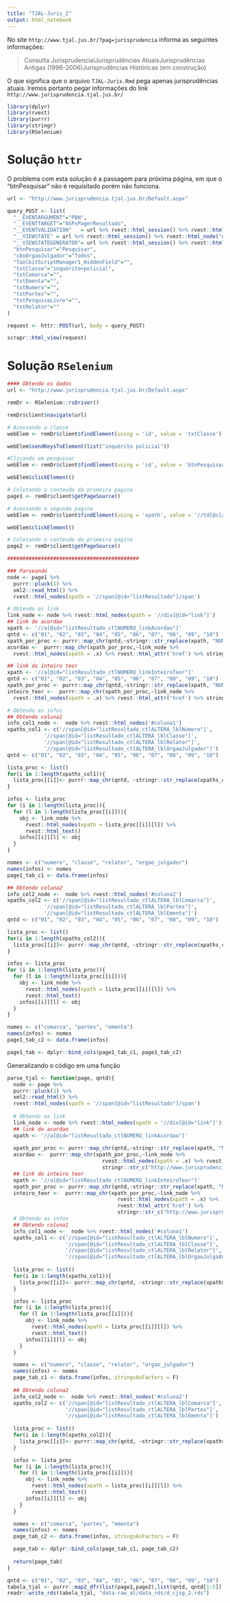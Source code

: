 ```yaml
---
title: "TJAL-Juris_2"
output: html_notebook
---
```


No site `http://www.tjal.jus.br/?pag=jurisprudencia` informa as seguintes informações:

> Consulta Jurisprudencial\n Jurisprudências Atuais\n Jurisprudências Antigas (1996-2006)\n Jurisprudências Históricas (em construção)

O que significa que o arquivo `TJAL-Juris.Rmd` pega apenas jurisprudências atuais. Iremos portanto pegar informações do link `http://www.jurisprudencia.tjal.jus.br/`

```r
library(dplyr)
library(rvest)
library(purrr)
library(stringr)
library(RSelenium)
```

# Solução `httr`

O problema com esta solução é a passagem para próxima página, em que o "btnPesquisar" não é requisitado porém não funciona.

```r
url <- "http://www.jurisprudencia.tjal.jus.br/Default.aspx"

query_POST <- list(
  "__EVENTARGUMENT"="PBN",
  "__EVENTTARGET"="ASPxPagerResultado",
  "__EVENTVALIDATION"	= url %>% rvest::html_session() %>% rvest::html_node("#__EVENTVALIDATION") %>% rvest::html_attr('value'),
  "__VIEWSTATE" = url %>% rvest::html_session() %>% rvest::html_node("#__VIEWSTATE") %>% rvest::html_attr('value'),
  "__VIEWSTATEGENERATOR"= url %>% rvest::html_session() %>% rvest::html_node("#__VIEWSTATEGENERATOR") %>% rvest::html_attr('value'),
  "btnPesquisar"="Pesquisar",
  "cboOrgaoJulgador"="Todos",
  "ToolkitScriptManager1_HiddenField"="",	
  "txtClasse"="inquérito+policial",
  "txtComarca"="",
  "txtEmenta"="",
  "txtNumero"="",	
  "txtPartes"="",	
  "txtPesquisaLivre"="",
  "txtRelator"=""
)

request <- httr::POST(url, body = query_POST)

scrapr::html_view(request)
```

# Solução `RSelenium`

```r
#### Obtendo os dados
url <- "http://www.jurisprudencia.tjal.jus.br/Default.aspx"

remDr <- RSelenium::rsDriver()

remDr$client$navigate(url)

# Acessando a classe
webElem <- remDr$client$findElement(using = 'id', value = 'txtClasse')

webElem$sendKeysToElement(list("inquérito policial"))

#Clicando em pesquisar
webElem <- remDr$client$findElement(using = 'id', value = 'btnPesquisar')

webElem$clickElement()

# Coletando o conteudo da primeira pagina
page1 <- remDr$client$getPageSource() 

# Acessando a segunda pagina
webElem <- remDr$client$findElement(using = 'xpath', value = '//td[@class="dxpPageNumber_BlackGlass"]')

webElem$clickElement()

# Coletando o conteudo da primeira pagina
page2 <- remDr$client$getPageSource()

###########################################

### Parseando
node <- page1 %>% 
  purrr::pluck(1) %>% 
  xml2::read_html() %>% 
  rvest::html_nodes(xpath = '//span[@id="listResultado"]/span')  

# Obtendo os link
link_node <- node %>% rvest::html_nodes(xpath = '//div[@id="link"]')
## link do acordao
xpath <- '//a[@id="listResultado_ctlNUMERO_linkAcordao"]'
qntd <- c("01", "02", "03", "04", "05", "06", "07", "08", "09", "10")
xpath_por_proc <- purrr::map_chr(qntd,~stringr::str_replace(xpath, "NUMERO", .x))
acordao <-  purrr::map_chr(xpath_por_proc,~link_node %>% 
  rvest::html_nodes(xpath = .x) %>% rvest::html_attr('href') %>% stringr::str_c("http://www.jurisprudencia.tjal.jus.br/", .))

## link do inteiro teor
xpath <- '//a[@id="listResultado_ctlNUMERO_linkInteiroTeor"]'
qntd <- c("01", "02", "03", "04", "05", "06", "07", "08", "09", "10")
xpath_por_proc <- purrr::map_chr(qntd,~stringr::str_replace(xpath, "NUMERO", .x))
inteiro_teor <-  purrr::map_chr(xpath_por_proc,~link_node %>% 
  rvest::html_nodes(xpath = .x) %>% rvest::html_attr('href') %>% stringr::str_c("http://www.jurisprudencia.tjal.jus.br/", .))

# Obtendo as infos
## Obtendo coluna1
info_col1_node <-  node %>% rvest::html_nodes('#coluna1')
xpaths_col1 <- c('//span[@id="listResultado_ctlALTERA_lblNumero"]',
            '//span[@id="listResultado_ctlALTERA_lblClasse"]',
            '//span[@id="listResultado_ctlALTERA_lblRelator"]',
            '//span[@id="listResultado_ctlALTERA_lblOrgaoJulgador"]')
qntd <- c("01", "02", "03", "04", "05", "06", "07", "08", "09", "10")

lista_proc <- list()
for(i in 1:length(xpaths_col1)){
  lista_proc[[i]]<- purrr::map_chr(qntd, ~stringr::str_replace(xpaths_col1[i], "ALTERA", .x))
}

infos <- lista_proc
for (i in 1:length(lista_proc)){
  for (l in 1:length(lista_proc[[i]])){
    obj <- link_node %>% 
      rvest::html_nodes(xpath = lista_proc[[i]][l]) %>%
      rvest::html_text()
    infos[[i]][l] <- obj
  }
}

nomes <- c("numero", "classe", "relator", "orgao_julgador")
names(infos) <- nomes 
page1_tab_c1 <- data.frame(infos)

## Obtendo coluna2
info_col2_node <-  node %>% rvest::html_nodes('#coluna2')
xpaths_col2 <- c('//span[@id="listResultado_ctlALTERA_lblComarca"]',
            '//span[@id="listResultado_ctlALTERA_lblPartes"]',
            '//span[@id="listResultado_ctlALTERA_lblEmenta"]')
qntd <- c("01", "02", "03", "04", "05", "06", "07", "08", "09", "10")

lista_proc <- list()
for(i in 1:length(xpaths_col2)){
  lista_proc[[i]]<- purrr::map_chr(qntd, ~stringr::str_replace(xpaths_col2[i], "ALTERA", .x))
}

infos <- lista_proc
for (i in 1:length(lista_proc)){
  for (l in 1:length(lista_proc[[i]])){
    obj <- link_node %>% 
      rvest::html_nodes(xpath = lista_proc[[i]][l]) %>%
      rvest::html_text()
    infos[[i]][l] <- obj
  }
}

nomes <- c("comarca", "partes", "ementa")
names(infos) <- nomes 
page1_tab_c2 <- data.frame(infos)

page1_tab <- dplyr::bind_cols(page1_tab_c1, page1_tab_c2)
```

Generalizando o código em uma função

```r
parse_tjal <- function(page, qntd){
  node <- page %>% 
  purrr::pluck(1) %>% 
  xml2::read_html() %>% 
  rvest::html_nodes(xpath = '//span[@id="listResultado"]/span')  
  
  # Obtendo os link
  link_node <- node %>% rvest::html_nodes(xpath = '//div[@id="link"]')
  ## link do acordao
  xpath <- '//a[@id="listResultado_ctlNUMERO_linkAcordao"]'
  
  xpath_por_proc <- purrr::map_chr(qntd,~stringr::str_replace(xpath, "NUMERO", .x))
  acordao <-  purrr::map_chr(xpath_por_proc,~link_node %>% 
                               rvest::html_nodes(xpath = .x) %>% rvest::html_attr('href') %>%
                               stringr::str_c("http://www.jurisprudencia.tjal.jus.br/", .))
  ## link do inteiro teor
  xpath <- '//a[@id="listResultado_ctlNUMERO_linkInteiroTeor"]'
  xpath_por_proc <- purrr::map_chr(qntd,~stringr::str_replace(xpath, "NUMERO", .x))
  inteiro_teor <-  purrr::map_chr(xpath_por_proc,~link_node %>% 
                                    rvest::html_nodes(xpath = .x) %>% 
                                    rvest::html_attr('href') %>%
                                    stringr::str_c("http://www.jurisprudencia.tjal.jus.br/", .))
  # Obtendo as infos
  ## Obtendo coluna1
  info_col1_node <-  node %>% rvest::html_nodes('#coluna1')
  xpaths_col1 <- c('//span[@id="listResultado_ctlALTERA_lblNumero"]',
                   '//span[@id="listResultado_ctlALTERA_lblClasse"]',
                   '//span[@id="listResultado_ctlALTERA_lblRelator"]',
                   '//span[@id="listResultado_ctlALTERA_lblOrgaoJulgador"]')
  
  lista_proc <- list()
  for(i in 1:length(xpaths_col1)){
    lista_proc[[i]]<- purrr::map_chr(qntd, ~stringr::str_replace(xpaths_col1[i], "ALTERA", .x))
  }

  infos <- lista_proc
  for (i in 1:length(lista_proc)){
    for (l in 1:length(lista_proc[[i]])){
      obj <- link_node %>% 
        rvest::html_nodes(xpath = lista_proc[[i]][l]) %>%
        rvest::html_text()
      infos[[i]][l] <- obj
    }
  }

  nomes <- c("numero", "classe", "relator", "orgao_julgador")
  names(infos) <- nomes 
  page_tab_c1 <- data.frame(infos, stringsAsFactors = F)
  
  ## Obtendo coluna2
  info_col2_node <-  node %>% rvest::html_nodes('#coluna2')
  xpaths_col2 <- c('//span[@id="listResultado_ctlALTERA_lblComarca"]',
                   '//span[@id="listResultado_ctlALTERA_lblPartes"]',
                   '//span[@id="listResultado_ctlALTERA_lblEmenta"]')
  
  lista_proc <- list()
  for(i in 1:length(xpaths_col2)){
    lista_proc[[i]]<- purrr::map_chr(qntd, ~stringr::str_replace(xpaths_col2[i], "ALTERA", .x))
  }

  infos <- lista_proc
  for (i in 1:length(lista_proc)){
    for (l in 1:length(lista_proc[[i]])){
      obj <- link_node %>% 
        rvest::html_nodes(xpath = lista_proc[[i]][l]) %>%
        rvest::html_text()
      infos[[i]][l] <- obj
    }
  }

  nomes <- c("comarca", "partes", "ementa")
  names(infos) <- nomes 
  page_tab_c2 <- data.frame(infos, stringsAsFactors = F)

  page_tab <- dplyr::bind_cols(page_tab_c1, page_tab_c2)
  
  return(page_tab)
}

qntd <- c("01", "02", "03", "04", "05", "06", "07", "08", "09", "10")
tabela_tjal <- purrr::map2_dfr(list(page1,page2),list(qntd, qntd[1:5]),~parse_tjal(.x, .y))
readr::write_rds(tabela_tjal, "data-raw_al/data_rds/d_cjsg_2.rds")
```

